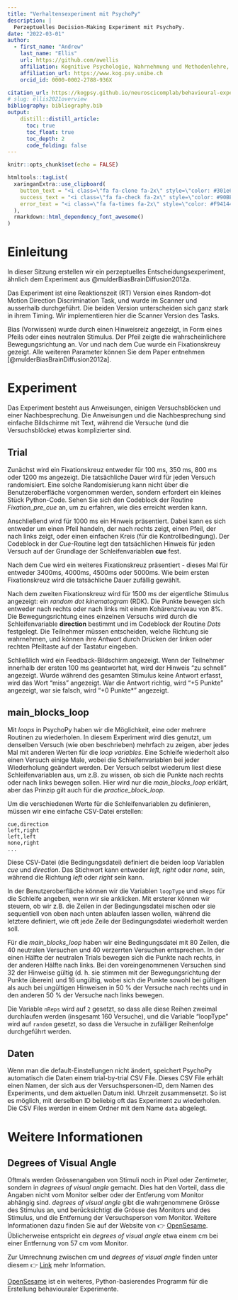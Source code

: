 ```yaml
---
title: "Verhaltensexperiment mit PsychoPy"
description: | 
  Perzeptuelles Decision-Making Experiment mit PsychoPy.
date: "2022-03-01"
author:
  - first_name: "Andrew"
    last_name: "Ellis"
    url: https://github.com/awellis
    affiliation: Kognitive Psychologie, Wahrnehmung und Methodenlehre, Universität Bern 
    affiliation_url: https://www.kog.psy.unibe.ch
    orcid_id: 0000-0002-2788-936X

citation_url: https://kogpsy.github.io/neuroscicomplab/behavioural-experiments.html
# slug: ellis2021overview
bibliography: bibliography.bib
output: 
    distill::distill_article:
      toc: true
      toc_float: true
      toc_depth: 2
      code_folding: false
---
```


```r
knitr::opts_chunk$set(echo = FALSE)
```

```r
htmltools::tagList(
  xaringanExtra::use_clipboard(
    button_text = "<i class=\"fa fa-clone fa-2x\" style=\"color: #301e64\"></i>",
    success_text = "<i class=\"fa fa-check fa-2x\" style=\"color: #90BE6D\"></i>",
    error_text = "<i class=\"fa fa-times fa-2x\" style=\"color: #F94144\"></i>"
  ),
  rmarkdown::html_dependency_font_awesome()
)
```

# Einleitung

In dieser Sitzung erstellen wir ein perzeptuelles Entscheidungsexperiment, ähnlich dem Experiment aus @mulderBiasBrainDiffusion2012a. 

Das Experiment ist eine Reaktionszeit (RT) Version eines Random-dot Motion Direction Discrimination Task, und
wurde im Scanner und ausserhalb durchgeführt. Die beiden Version unterscheiden sich ganz stark in ihrem Timing. Wir implementieren hier die Scanner Version des Tasks.

Bias (Vorwissen) wurde durch einen Hinweisreiz angezeigt, in Form eines Pfeils oder eines neutralen Stimulus. Der Pfeil zeigte die wahrscheinlichere Bewegungsrichtung an. Vor und nach dem Cue wurde ein Fixationskreuy gezeigt. Alle weiteren Parameter können Sie dem Paper entnehmen [@mulderBiasBrainDiffusion2012a]. 


# Experiment

Das Experiment besteht aus Anweisungen, einigen Versuchsblöcken und einer Nachbesprechung. Die Anweisungen und die Nachbesprechung sind einfache Bildschirme mit Text, während die Versuche (und die Versuchsblöcke) etwas komplizierter sind.

## Trial

Zunächst wird ein Fixationskreuz entweder für 100 ms, 350 ms, 800 ms oder 1200 ms angezeigt. Die tatsächliche Dauer wird für jeden Versuch randomisiert. Eine solche Randomisierung kann nicht über die Benutzeroberfläche vorgenommen werden, sondern erfordert ein kleines Stück Python-Code. Sehen Sie sich den Codeblock der Routine *Fixation_pre_cue* an, um zu erfahren, wie dies erreicht werden kann.


Anschließend wird für 1000 ms ein Hinweis präsentiert. Dabei kann es sich entweder um einen Pfeil handeln, der nach rechts zeigt, einen Pfeil, der nach links zeigt, oder einen einfachen Kreis (für die Kontrollbedingung). Der Codeblock in der *Cue*-Routine legt den tatsächlichen Hinweis für jeden Versuch auf der Grundlage der Schleifenvariablen **cue** fest.

Nach dem Cue wird ein weiteres Fixationskreuz präsentiert - dieses Mal für entweder 3400ms, 4000ms, 4500ms oder 5000ms. Wie beim ersten Fixationskreuz wird die tatsächliche Dauer zufällig gewählt.

Nach dem zweiten Fixationskreuz wird für 1500 ms der eigentliche Stimulus angezeigt: ein *random dot kinematogram* (RDK). Die Punkte bewegen sich entweder nach rechts oder nach links mit einem Kohärenzniveau von 8%. Die Bewegungsrichtung eines einzelnen Versuchs wird durch die Schleifenvariable **direction** bestimmt und im Codeblock der Routine *Dots* festgelegt. Die Teilnehmer müssen entscheiden, welche Richtung sie wahrnehmen, und können ihre Antwort durch Drücken der linken oder rechten Pfeiltaste auf der Tastatur eingeben.

Schließlich wird ein Feedback-Bildschirm angezeigt. Wenn der Teilnehmer innerhalb der ersten 100 ms geantwortet hat, wird der Hinweis "zu schnell" angezeigt. Wurde während des gesamten Stimulus keine Antwort erfasst, wird das Wort "miss" angezeigt. War die Antwort richtig, wird "+5 Punkte" angezeigt, war sie falsch, wird "+0 Punkte*" angezeigt.

##  main_blocks_loop

Mit _loops_ in PsychoPy haben wir die Möglichkeit, eine oder mehrere Routinen zu wiederholen. In diesem Experiment wird dies genutzt, um denselben Versuch (wie oben beschrieben) mehrfach zu zeigen, aber jedes Mal mit anderen Werten für die _loop variables_. Eine Schleife wiederholt also einen Versuch einige Male, wobei die Schleifenvariablen bei jeder Wiederholung geändert werden. Der Versuch selbst wiederum liest diese Schleifenvariablen aus, um z.B. zu wissen, ob sich die Punkte nach rechts oder nach links bewegen sollen. Hier wird nur die *main_blocks_loop* erklärt, aber das Prinzip gilt auch für die *practice_block_loop*.

Um die verschiedenen Werte für die Schleifenvariablen zu definieren, müssen wir eine einfache CSV-Datei erstellen:

```csv
cue,direction
left,right
left,left
none,right
...
```

Diese CSV-Datei (die Bedingungsdatei) definiert die beiden loop Variablen *cue* und *direction*. Das Stichwort kann entweder  _left_, _right_ oder _none_, sein, während die Richtung  _left_ oder _right_ sein kann.

In der Benutzeroberfläche können wir die Variablen `loopType` und `nReps` für die Schleife angeben, wenn wir sie anklicken. Mit ersterer können wir steuern, ob wir z.B. die Zeilen in der Bedingungsdatei mischen oder sie sequentiell von oben nach unten ablaufen lassen wollen, während die letztere definiert, wie oft jede Zeile der Bedingungsdatei wiederholt werden soll.

Für die *main_blocks_loop* haben wir eine Bedingungsdatei mit 80 Zeilen, die 40 neutralen Versuchen und 40 verzerrten Versuchen entsprechen. In der einen Hälfte der neutralen Trials bewegen sich die Punkte nach rechts, in der anderen Hälfte nach links. Bei den voreingenommenen Versuchen sind 32 der Hinweise gültig (d. h. sie stimmen mit der Bewegungsrichtung der Punkte überein) und 16 ungültig, wobei sich die Punkte sowohl bei gültigen als auch bei ungültigen Hinweisen in 50 % der Versuche nach rechts und in den anderen 50 % der Versuche nach links bewegen.

Die Variable `nReps` wird auf `2` gesetzt, so dass alle diese Reihen zweimal durchlaufen werden (insgesamt 160 Versuche), und die Variable "loopType" wird auf `random` gesetzt, so dass die Versuche in zufälliger Reihenfolge durchgeführt werden.

## Daten

Wenn man die default-Einstellungen nicht ändert, speichert PsychoPy automatisch die Daten einem trial-by-trial CSV File. Dieses CSV File erhält einen Namen, der sich aus der Versuchspersonen-ID, dem Namen des Experiments, und dem aktuellen Datum inkl. Uhrzeit zusammensetzt. So ist es möglich, mit derselben ID beliebig oft das Experiment zu wiederholen. Die CSV Files werden in einem Ordner mit dem Name `data` abgelegt.


# Weitere Informationen

## Degrees of Visual Angle

Oftmals werden Grössenangaben von Stimuli noch in Pixel oder Zentimeter, sondern in _degrees of visual angle_ gemacht. Dies hat den Vorteil, dass die Angaben nicht vom Monitor selber oder der Entferung vom Monitor abhängig sind. _degrees of visual angle_ gibt die wahrgenommene Grösse des Stimulus an, und berücksichtigt die Grösse des Monitors und des Stimulus, und die Entfernung der Versuchsperson vom Monitor. Weitere Informationen dazu finden Sie auf der Website von 👉 [OpenSesame](https://osdoc.cogsci.nl/3.3/visualangle/). Üblicherweise entspricht ein _degrees of visual angle_ etwa einem cm bei einer Entfernung von 57 cm vom Monitor.

Zur Umrechnung zwischen cm und _degrees of visual angle_ finden unter diesem 👉 [Link](https://www.sr-research.com/eye-tracking-blog/background/visual-angle/) mehr Information.



<aside> 
[OpenSesame](https://osdoc.cogsci.nl/) ist ein weiteres, Python-basierendes Programm für die Erstellung behaviouraler Experimente.  
</aside>


